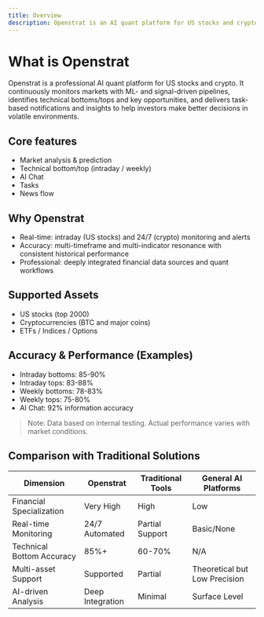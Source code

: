 ```yaml
---
title: Overview
description: Openstrat is an AI quant platform for US stocks and crypto, offering technical top/bottom signals, insights, and task-driven notifications.
---
```


# What is Openstrat
Openstrat is a professional AI quant platform for US stocks and crypto. It continuously monitors markets with ML- and signal-driven pipelines, identifies technical bottoms/tops and key opportunities, and delivers task-based notifications and insights to help investors make better decisions in volatile environments.

## Core features
- Market analysis & prediction
- Technical bottom/top (intraday / weekly)
- AI Chat
- Tasks
- News flow

## Why Openstrat
- Real-time: intraday (US stocks) and 24/7 (crypto) monitoring and alerts
- Accuracy: multi-timeframe and multi-indicator resonance with consistent historical performance
- Professional: deeply integrated financial data sources and quant workflows

## Supported Assets
- US stocks (top 2000)
- Cryptocurrencies (BTC and major coins)
- ETFs / Indices / Options

## Accuracy & Performance (Examples)
- <span class="positive">Intraday bottoms: 85-90%</span>
- <span class="positive">Intraday tops: 83-88%</span>
- <span class="highlight-blue">Weekly bottoms: 78-83%</span>
- <span class="highlight-blue">Weekly tops: 75-80%</span>
- <span class="highlight-orange">AI Chat: 92% information accuracy</span>

> Note: Data based on internal testing. Actual performance varies with market conditions.

## Comparison with Traditional Solutions

| Dimension | Openstrat | Traditional Tools | General AI Platforms |
| --- | --- | --- | --- |
| Financial Specialization | Very High | High | Low |
| Real-time Monitoring | 24/7 Automated | Partial Support | Basic/None |
| Technical Bottom Accuracy | 85%+ | 60-70% | N/A |
| Multi-asset Support | Supported | Partial | Theoretical but Low Precision |
| AI-driven Analysis | Deep Integration | Minimal | Surface Level |

